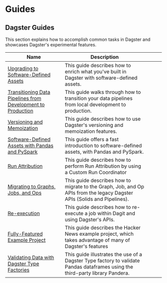 # Guides

## Dagster Guides

This section explains how to accomplish common tasks in Dagster and showcases Dagster's experimental features.

| Name                                                                                                                                       | Description                                                                                                                   |   |   |   |
| ------------------------------------------------------------------------------------------------------------------------------------------ | ----------------------------------------------------------------------------------------------------------------------------- | - | - | - |
| [Upgrading to Software-Defined Assets](/guides/dagster/enriching-with-software-defined-assets)                                             | This guide describes how to enrich what you've built in Dagster with software-defined assets.                                 |   |   |   |
| [Transitioning Data Pipelines from Development to Production](/guides/dagster/transitioning-data-pipelines-from-development-to-production) | This guide walks through how to transition your data pipelines from local development to production.                          |   |   |   |
| [Versioning and Memoization](/guides/dagster/memoization)                                                                                  | This guide describes how to use Dagster's versioning and memoization features. <Experimental />                               |   |   |   |
| [Software-Defined Assets with Pandas and PySpark](/guides/dagster/software-defined-assets)                                                 | This guide offers a fast introduction to software-defined assets, with Pandas and PySpark.                                    |   |   |   |
| [Run Attribution](/guides/dagster/run-attribution)                                                                                         | This guide describes how to perform Run Attribution by using a Custom Run Coordinator <Experimental />                        |   |   |   |
| [Migrating to Graphs, Jobs, and Ops](https://docs.dagster.io/0.15.7/guides/dagster/graph_job_op)                                           | This guide describes how to migrate to the Graph, Job, and Op APIs from the legacy Dagster APIs (Solids and Pipelines).       |   |   |   |
| [Re-execution](/guides/dagster/re-execution)                                                                                               | This guide describes how to re-execute a job within Dagit and using Dagster's APIs.                                           |   |   |   |
| [Fully-Featured Example Project](/guides/dagster/example_project)                                                                          | This guide describes the Hacker News example project, which takes advantage of many of Dagster's features                     |   |   |   |
| [Validating Data with Dagster Type Factories](/guides/dagster/dagster_type_factories)                                                      | This guide illustrates the use of a Dagster Type factory to validate Pandas dataframes using the third-party library Pandera. |   |   |   |
